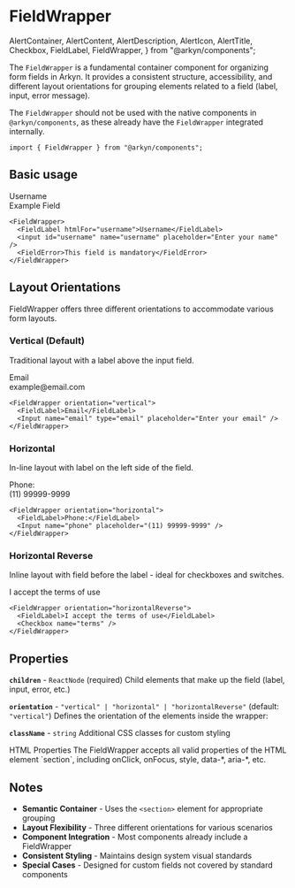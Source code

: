 # FieldWrapper

  AlertContainer,
  AlertContent,
  AlertDescription,
  AlertIcon,
  AlertTitle,
  Checkbox,
  FieldLabel,
  FieldWrapper,
} from "@arkyn/components";

The `FieldWrapper` is a fundamental container component for organizing form fields in Arkyn. It provides a consistent structure, accessibility, and different layout orientations for grouping elements related to a field (label, input, error message).

The `FieldWrapper` should not be used with the native components in `@arkyn/components`, as these already have the `FieldWrapper` integrated internally.

```tsx
import { FieldWrapper } from "@arkyn/components";
```

## Basic usage

<div className="noContent column">
  <FieldWrapper>
    <FieldLabel>Username</FieldLabel>
    <div
      style={{
        padding: "8px 12px",
        border: "1px solid #e2e8f0",
        borderRadius: "6px",
        backgroundColor: "#ffffff",
        color: "#374151",
      }}
    >
      Example Field
    </div>
  </FieldWrapper>
</div>

```tsx
<FieldWrapper>
  <FieldLabel htmlFor="username">Username</FieldLabel>
  <input id="username" name="username" placeholder="Enter your name" />
  <FieldError>This field is mandatory</FieldError>
</FieldWrapper>
```

## Layout Orientations

FieldWrapper offers three different orientations to accommodate various form layouts.

### Vertical (Default)

Traditional layout with a label above the input field.

<div className="noContent column">
  <FieldWrapper orientation="vertical">
    <FieldLabel>Email</FieldLabel>
    <div
      style={{
        padding: "8px 12px",
        border: "1px solid #e2e8f0",
        borderRadius: "6px",
        backgroundColor: "#ffffff",
        color: "#374151",
      }}
    >
      example@email.com
    </div>
  </FieldWrapper>
</div>

```tsx
<FieldWrapper orientation="vertical">
  <FieldLabel>Email</FieldLabel>
  <Input name="email" type="email" placeholder="Enter your email" />
</FieldWrapper>
```

### Horizontal

In-line layout with label on the left side of the field.

<div className="noContent column">
  <FieldWrapper orientation="horizontal">
    <FieldLabel>Phone:</FieldLabel>
    <div
      style={{
        padding: "8px 12px",
        border: "1px solid #e2e8f0",
        borderRadius: "6px",
        backgroundColor: "#ffffff",
        color: "#374151",
        flex: 1,
      }}
    >
      (11) 99999-9999
    </div>
  </FieldWrapper>
</div>

```tsx
<FieldWrapper orientation="horizontal">
  <FieldLabel>Phone:</FieldLabel>
  <Input name="phone" placeholder="(11) 99999-9999" />
</FieldWrapper>
```

### Horizontal Reverse

Inline layout with field before the label - ideal for checkboxes and switches.

<div className="noContent column">
  <FieldWrapper orientation="horizontalReverse">
    <FieldLabel>I accept the terms of use</FieldLabel>
    <Checkbox />
  </FieldWrapper>
</div>

```tsx
<FieldWrapper orientation="horizontalReverse">
  <FieldLabel>I accept the terms of use</FieldLabel>
  <Checkbox name="terms" />
</FieldWrapper>
```

## Properties

**`children`** - `ReactNode` (required)
Child elements that make up the field (label, input, error, etc.)

**`orientation`** - `"vertical" | "horizontal" | "horizontalReverse"` (default: `"vertical"`)
Defines the orientation of the elements inside the wrapper:

**`className`** - `string`
Additional CSS classes for custom styling

<AlertContainer schema="info">
  <AlertIcon />
  <AlertContent>
    <AlertTitle>HTML Properties</AlertTitle>
    <AlertDescription>
      The FieldWrapper accepts all valid properties of the HTML element
      `section`, including onClick, onFocus, style, data-*, aria-*, etc.
    </AlertDescription>
  </AlertContent>
</AlertContainer>

## Notes

- **Semantic Container** - Uses the `<section>` element for appropriate grouping
- **Layout Flexibility** - Three different orientations for various scenarios
- **Component Integration** - Most components already include a FieldWrapper
- **Consistent Styling** - Maintains design system visual standards
- **Special Cases** - Designed for custom fields not covered by standard components
